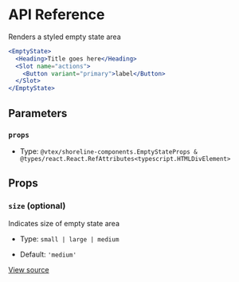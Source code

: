 # API Reference

Renders a styled empty state area

```jsx
<EmptyState>
  <Heading>Title goes here</Heading>
  <Slot name="actions">
    <Button variant="primary">label</Button>
  </Slot>
</EmptyState>
```

## Parameters

### `props`

- Type: `@vtex/shoreline-components.EmptyStateProps & @types/react.React.RefAttributes<typescript.HTMLDivElement>`

## Props

### `size` (optional)

Indicates size of empty state area

- Type: `small | large | medium`

- Default: `'medium'`

[View source](https://github.com/vtex/shoreline/blob/18b8ed5ed/packages/components/src/empty-state/empty-state.tsx#L15)
